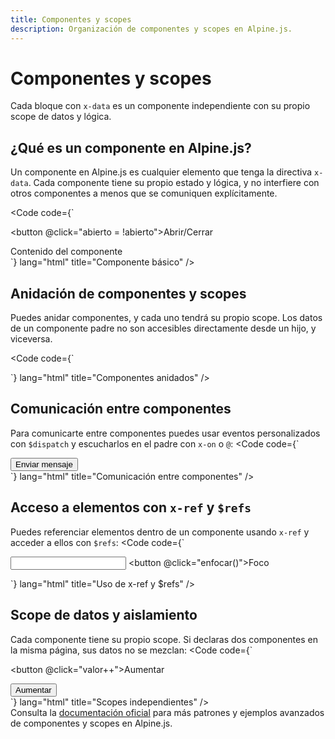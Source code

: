 ```yaml
---
title: Componentes y scopes
description: Organización de componentes y scopes en Alpine.js.
---
```



# Componentes y scopes

Cada bloque con `x-data` es un componente independiente con su propio scope de datos y lógica.

## ¿Qué es un componente en Alpine.js?

Un componente en Alpine.js es cualquier elemento que tenga la directiva <code>x-data</code>. Cada componente tiene su propio estado y lógica, y no interfiere con otros componentes a menos que se comuniquen explícitamente.

<Code code={`<div x-data="{ abierto: false }">
  <button @click="abierto = !abierto">Abrir/Cerrar</button>
  <div x-show="abierto">Contenido del componente</div>
</div>`} lang="html" title="Componente básico" />

## Anidación de componentes y scopes

Puedes anidar componentes, y cada uno tendrá su propio scope. Los datos de un componente padre no son accesibles directamente desde un hijo, y viceversa.

<Code code={`<div x-data="{ padre: 'Padre' }">
  <span x-text="padre"></span>
  <div x-data="{ hijo: 'Hijo' }">
    <span x-text="hijo"></span>
    <!-- Aquí no puedes acceder a 'padre' directamente -->
  </div>
</div>`} lang="html" title="Componentes anidados" />

## Comunicación entre componentes

Para comunicarte entre componentes puedes usar eventos personalizados con <code>$dispatch</code> y escucharlos en el padre con <code>x-on</code> o <code>@</code>:
<Code code={`<!-- Hijo -->
<div x-data>
  <button @click="$dispatch('mensaje', { texto: '¡Hola, padre!' })">Enviar mensaje</button>
</div>
<!-- Padre -->
<div @mensaje.window="alert($event.detail.texto)"></div>`} lang="html" title="Comunicación entre componentes" />

## Acceso a elementos con <code>x-ref</code> y <code>$refs</code>

Puedes referenciar elementos dentro de un componente usando <code>x-ref</code> y acceder a ellos con <code>$refs</code>:
<Code code={`<div x-data="{ enfocar() { this.$refs.input.focus() } }">
  <input x-ref="input" type="text" />
  <button @click="enfocar()">Foco</button>
</div>`} lang="html" title="Uso de x-ref y $refs" />

## Scope de datos y aislamiento

Cada componente tiene su propio scope. Si declaras dos componentes en la misma página, sus datos no se mezclan:
<Code code={`<div x-data="{ valor: 1 }">
  <button @click="valor++">Aumentar</button>
  <span x-text="valor"></span>
</div>
<div x-data="{ valor: 10 }">
  <button @click="valor++">Aumentar</button>
  <span x-text="valor"></span>
</div>`} lang="html" title="Scopes independientes" />

<Aside type="tip">
Consulta la <a href="https://alpinejs.dev" target="_blank">documentación oficial</a> para más patrones y ejemplos avanzados de componentes y scopes en Alpine.js.
</Aside>
